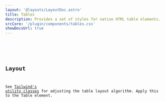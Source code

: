 ```yaml
---
layout: '@layouts/LayoutDoc.astro'
title: Tables
description: Provides a set of styles for native HTML table elements.
srcCore: '/plugin/components/tables.css'
showDocsUrl: true
---
```




<Preview client:load>
    <Fragment slot="preview"><Example client:load /></Fragment>
    <Fragment slot="code">
        <Code code={ExampleRaw} lang="astro" class="mt-4" />
    </Fragment>
</Preview>

## Layout

See [Tailwind's utility classes](https://tailwindcss.com/docs/table-layout) for adjusting the table layout algorithm. Apply this to the Table element.